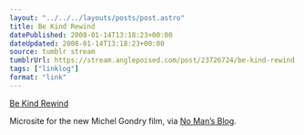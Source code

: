 ```yaml
---
layout: "../../../layouts/posts/post.astro"
title: Be Kind Rewind
datePublished: 2008-01-14T13:18:23+00:00
dateUpdated: 2008-01-14T13:18:23+00:00
source: tumblr stream
tumblrUrl: https://stream.anglepoised.com/post/23726724/be-kind-rewind
tags: ["linklog"]
format: "link"
---
```


[Be Kind Rewind][1]

Microsite for the new Michel Gondry film, via [No Man’s Blog](http://no-mans-blog.com/).

[1]: http://bekindmovie.com/
